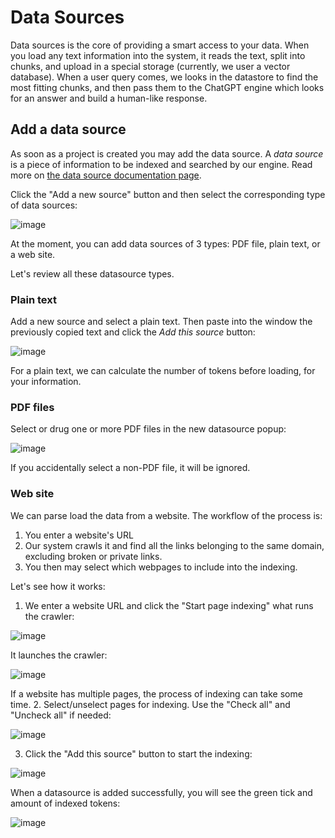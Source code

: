 
# Data Sources

Data sources is the core of providing a smart access to your data. When you load any text information into the system, it reads the text, split into chunks, and upload in a special storage (currently, we user a vector database). When a user query comes, we looks in the datastore to find the most fitting chunks, and then pass them to the ChatGPT engine which looks for an answer and build a human-like response.

## Add a data source
As soon as a project is created you may add the data source. A *data source* is a piece of information to be indexed and searched by our engine. Read more on [the data source documentation page](https://www.enumhq.com/docs/guide/data-sources).

 Click the "Add a new source" button and then select the corresponding type of data sources:

![image](https://github.com/StubbornDeer/enum-docs-nextra/assets/91156314/5407348c-fac1-4a47-b9a3-b15b9a90267a)

<Callout>
  At the moment, you can add data sources of 3 types: PDF file, plain text, or a web site.
 </Callout>

Let's review all these datasource types.

### Plain text

Add a new source and select a plain text. Then paste into the window the previously copied text and click the *Add this source* button:

![image](https://github.com/StubbornDeer/enum-docs-nextra/assets/91156314/581155be-f4e7-461f-bfd4-6f87c61aa75f)

<Callout>
For a plain text, we can calculate the number of tokens before loading, for your information.
</Callout>

### PDF files
Select or drug one or more PDF files in the new datasource popup:

![image](https://github.com/StubbornDeer/enum-docs-nextra/assets/91156314/0d65a321-4f4a-4cff-86bf-fd3d752315ae)

<Callout>
If you accidentally select a non-PDF file, it will be ignored.
</Callout>

### Web site
We can parse load the data from a website. The workflow of the process is:

1. You enter a website's URL
2. Our system crawls it and find all the links belonging to the same domain, excluding broken or private links.
3. You then may select which webpages to include into the indexing.

Let's see how it works:

1. We enter a website URL and click the "Start page indexing" what runs the crawler:

![image](https://github.com/StubbornDeer/enum-docs-nextra/assets/91156314/b328432c-099b-4a2f-a79f-eb95d1ff31d2)

It launches the crawler:

![image](https://github.com/StubbornDeer/enum-docs-nextra/assets/91156314/31a66e58-64ed-452d-a341-a752a5d36d5f)

<Callout>
If a website has multiple pages, the process of indexing can take some time.
</Callout>
2. 
Select/unselect pages for indexing. Use the "Check all" and "Uncheck all" if needed:

![image](https://github.com/StubbornDeer/enum-docs-nextra/assets/91156314/6b0c6c82-bd4c-4cbd-948e-539b6a43be88)


3. Click the "Add this source" button to start the indexing:

![image](https://github.com/StubbornDeer/enum-docs-nextra/assets/91156314/3fe227bc-c5f5-4a9f-ac9c-3aaa8a2cd55f)


When a datasource is added successfully, you will see the green tick and amount of indexed tokens:

![image](https://github.com/StubbornDeer/enum-docs-nextra/assets/91156314/c3dc8cd5-abc8-4ec3-aedc-eb8607ccbd27)

